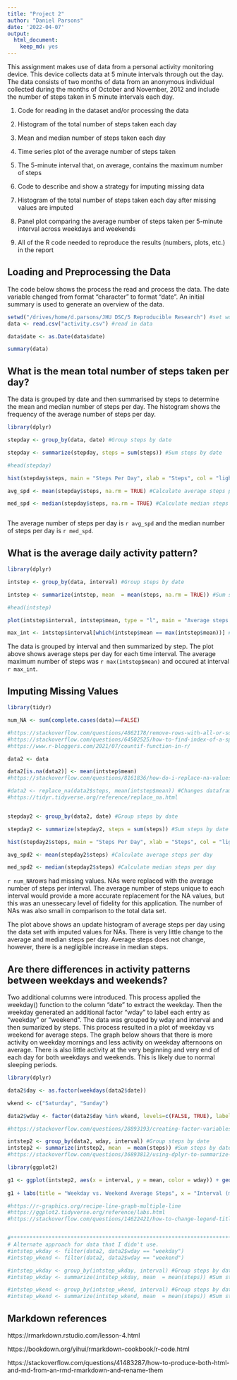 ```yaml
---
title: "Project 2"
author: "Daniel Parsons"
date: '2022-04-07'
output:
  html_document:
    keep_md: yes
---
```


This assignment makes use of data from a personal activity monitoring device. This device collects data at 5 minute intervals through out the day. The data consists of two months of data from an anonymous individual collected during the months of October and November, 2012 and include the number of steps taken in 5 minute intervals each day.

1. Code for reading in the dataset and/or processing the data

2. Histogram of the total number of steps taken each day

3. Mean and median number of steps taken each day

4. Time series plot of the average number of steps taken

5. The 5-minute interval that, on average, contains the maximum number of steps

6. Code to describe and show a strategy for imputing missing data

7. Histogram of the total number of steps taken each day after missing values are imputed

8. Panel plot comparing the average number of steps taken per 5-minute interval across weekdays and weekends

9. All of the R code needed to reproduce the results (numbers, plots, etc.) in the report


## Loading and Preprocessing the Data

The code below shows the process the read and process the data. The date variable changed from format "character" to format "date". An initial summary is used to generate an overview of the data.  

```r
setwd("/drives/home/d.parsons/JHU DSC/5 Reproducible Research") #set working directory
data <- read.csv("activity.csv") #read in data

data$date <- as.Date(data$date)

summary(data)

```


## What is the mean total number of steps taken per day?

The data is grouped by date and then summarised by steps to determine the mean and median number of steps per day. The histogram shows the frequency of the average number of steps per day. 

```r

library(dplyr)

stepday <- group_by(data, date) #Group steps by date

stepday <- summarize(stepday, steps = sum(steps)) #Sum steps by date

#head(stepday) 

hist(stepday$steps, main = "Steps Per Day", xlab = "Steps", col = "lightblue") #Make histogram of steps per day. 

avg_spd <- mean(stepday$steps, na.rm = TRUE) #Calculate average steps per day

med_spd <- median(stepday$steps, na.rm = TRUE) #Calculate median steps per day



```
The average number of steps per day is `r avg_spd` and the median number of steps per day is `r med_spd`.

## What is the average daily activity pattern?

```r

library(dplyr)

intstep <- group_by(data, interval) #Group steps by date

intstep <- summarize(intstep, mean  = mean(steps, na.rm = TRUE)) #Sum steps by date

#head(intstep)

plot(intstep$interval, intstep$mean, type = "l", main = "Average steps by interval", xlab = "Interval (minutes)", ylab = "Steps", col = "blue")

max_int <- intstep$interval[which(intstep$mean == max(intstep$mean))] #Find interval of max steps

```

The data is grouped by interval and then summarized by step. The plot above shows average steps per day for each time interval. The average maximum number of steps was `r max(intstep$mean)` and occured at interval `r max_int`. 

## Imputing Missing Values

```r

library(tidyr)

num_NA <- sum(complete.cases(data)==FALSE)

#https://stackoverflow.com/questions/4862178/remove-rows-with-all-or-some-nas-missing-values-in-data-frame
#https://stackoverflow.com/questions/64502525/how-to-find-index-of-a-specific-value-in-a-dataframe-r
#https://www.r-bloggers.com/2021/07/countif-function-in-r/

data2 <- data

data2[is.na(data2)] <- mean(intstep$mean)
#https://stackoverflow.com/questions/8161836/how-do-i-replace-na-values-with-zeros-in-an-r-dataframe

#data2 <- replace_na(data2$steps, mean(intstep$mean)) #Changes dataframe to list
#https://tidyr.tidyverse.org/reference/replace_na.html


stepday2 <- group_by(data2, date) #Group steps by date

stepday2 <- summarize(stepday2, steps = sum(steps)) #Sum steps by date

hist(stepday2$steps, main = "Steps Per Day", xlab = "Steps", col = "lightblue") #Make histogram of steps per day. 

avg_spd2 <- mean(stepday2$steps) #Calculate average steps per day

med_spd2 <- median(stepday2$steps) #Calculate median steps per day

```

`r num_NA`rows had missing values. NAs were replaced with the average number of steps per interval. The average number of steps unique to each interval would provide a more accurate replacement for the NA values, but this was an unessecary level of fidelity for this application. The number of NAs was also small in comparison to the total data set. 

The plot above shows an update histogram of average steps per day using the data set with imputed values for NAs. There is very little change to the average and median steps per day. Average steps does not change, however, there is a negligible increase in median steps.

## Are there differences in activity patterns between weekdays and weekends?

Two additional columns were introduced. This process applied the weekday() function to the column "date" to extract the weekday. Then the weekday generated an additional factor "wday" to label each entry as "weekday" or "weekend". The data was grouped by wday and interval and then sumarized by steps. This process resulted in a plot of weekday vs weekend for average steps. The graph below shows that there is more activity on weekday mornings and less activity on weekday afternoons on average. There is also little activity at the very beginning and very end of each day for both weekdays and weekends. This is likely due to normal sleeping periods. 

```r

library(dplyr)

data2$day <- as.factor(weekdays(data2$date))

wkend <- c("Saturday", "Sunday")

data2$wday <- factor(data2$day %in% wkend, levels=c(FALSE, TRUE), labels=c('weekday', 'weekend'))

#https://stackoverflow.com/questions/28893193/creating-factor-variables-weekend-and-weekday-from-date

intstep2 <- group_by(data2, wday, interval) #Group steps by date
intstep2 <- summarize(intstep2, mean  = mean(steps)) #Sum steps by date
#https://stackoverflow.com/questions/36893812/using-dplyr-to-summarize-by-multiple-groups

library(ggplot2)

g1 <- ggplot(intstep2, aes(x = interval, y = mean, color = wday)) + geom_line() #plot base graph
  
g1 + labs(title = "Weekday vs. Weekend Average Steps", x = "Interval (minutes)", y = "Average Steps", color = "Day") #add titles

#https://r-graphics.org/recipe-line-graph-multiple-line
#https://ggplot2.tidyverse.org/reference/labs.html
#https://stackoverflow.com/questions/14622421/how-to-change-legend-title-in-ggplot


#**************************************************************************************************
# Alternate approach for data that I didn't use. 
#intstep_wkday <- filter(data2, data2$wday == "weekday")
#intstep_wkend <- filter(data2, data2$wday == "weekend")

#intstep_wkday <- group_by(intstep_wkday, interval) #Group steps by date
#intstep_wkday <- summarize(intstep_wkday, mean  = mean(steps)) #Sum steps by date

#intstep_wkend <- group_by(intstep_wkend, interval) #Group steps by date
#intstep_wkend <- summarize(intstep_wkend, mean  = mean(steps)) #Sum steps by date

```

## Markdown references

https://rmarkdown.rstudio.com/lesson-4.html

https://bookdown.org/yihui/rmarkdown-cookbook/r-code.html

https://stackoverflow.com/questions/41483287/how-to-produce-both-html-and-md-from-an-rmd-rmarkdown-and-rename-them


